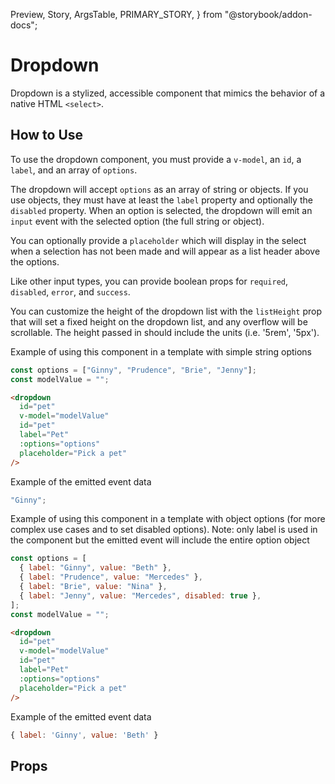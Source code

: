   Preview,
  Story,
  ArgsTable,
  PRIMARY_STORY,
} from "@storybook/addon-docs";

# Dropdown

Dropdown is a stylized, accessible component that mimics the behavior of a native HTML `<select>`.

<Preview>
  <Story id="components-dropdown--with-object-options" />
</Preview>

## How to Use

To use the dropdown component, you must provide a `v-model`, an `id`, a `label`, and an array of `options`.

The dropdown will accept `options` as an array of string or objects. If you use objects, they must have at least the `label` property and optionally the `disabled` property. When an option is selected, the dropdown will emit an `input` event with the selected option (the full string or object).

You can optionally provide a `placeholder` which will display in the select when a selection has not been made and will appear as a list header above the options.

Like other input types, you can provide boolean props for `required`, `disabled`, `error`, and `success`.

You can customize the height of the dropdown list with the `listHeight` prop that will set a fixed height on the dropdown list, and any overflow will be scrollable. The height passed in should include the units (i.e. '5rem', '5px').

Example of using this component in a template with simple string options

```js
const options = ["Ginny", "Prudence", "Brie", "Jenny"];
const modelValue = "";
```

```html
<dropdown
  id="pet"
  v-model="modelValue"
  id="pet"
  label="Pet"
  :options="options"
  placeholder="Pick a pet"
/>
```

Example of the emitted event data

```js
"Ginny";
```

Example of using this component in a template with object options (for more complex use cases and to set disabled options).
Note: only label is used in the component but the emitted event will include the entire option object

```js
const options = [
  { label: "Ginny", value: "Beth" },
  { label: "Prudence", value: "Mercedes" },
  { label: "Brie", value: "Nina" },
  { label: "Jenny", value: "Mercedes", disabled: true },
];
const modelValue = "";
```

```html
<dropdown
  id="pet"
  v-model="modelValue"
  id="pet"
  label="Pet"
  :options="options"
  placeholder="Pick a pet"
/>
```

Example of the emitted event data

```js
{ label: 'Ginny', value: 'Beth' }
```

## Props

<ArgsTable story={PRIMARY_STORY} />
